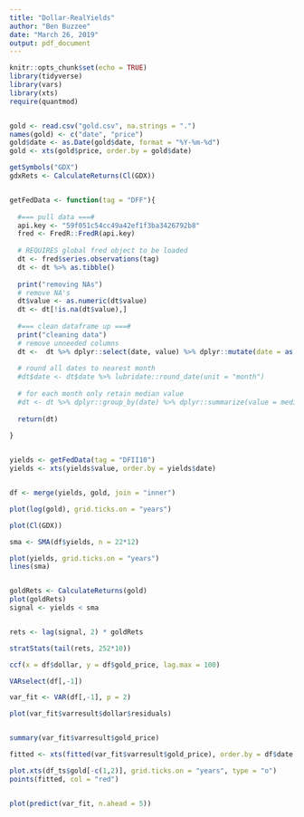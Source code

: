 ```yaml
---
title: "Dollar-RealYields"
author: "Ben Buzzee"
date: "March 26, 2019"
output: pdf_document
---
```


```r
knitr::opts_chunk$set(echo = TRUE)
library(tidyverse)
library(vars)
library(xts)
require(quantmod)


gold <- read.csv("gold.csv", na.strings = ".")
names(gold) <- c("date", "price")
gold$date <- as.Date(gold$date, format = "%Y-%m-%d")
gold <- xts(gold$price, order.by = gold$date)

getSymbols("GDX")
gdxRets <- CalculateReturns(Cl(GDX))


getFedData <- function(tag = "DFF"){
  
  #=== pull data ===#
  api.key <- "59f051c54cc49a42ef1f3ba3426792b8"
  fred <- FredR::FredR(api.key)
  
  # REQUIRES global fred object to be loaded
  dt <- fred$series.observations(tag)
  dt <- dt %>% as.tibble()
  
  print("removing NAs")
  # remove NA's
  dt$value <- as.numeric(dt$value)
  dt <- dt[!is.na(dt$value),]
  
  #=== clean dataframe up ===#
  print("cleaning data")
  # remove unneeded columns
  dt <-  dt %>% dplyr::select(date, value) %>% dplyr::mutate(date = as.Date(date))
  
  # round all dates to nearest month
  #dt$date <- dt$date %>% lubridate::round_date(unit = "month")
  
  # for each month only retain median value
  #dt <- dt %>% dplyr::group_by(date) %>% dplyr::summarize(value = median(value))
  
  return(dt)
  
}


yields <- getFedData(tag = "DFII10")
yields <- xts(yields$value, order.by = yields$date)


df <- merge(yields, gold, join = "inner")
```


```r
plot(log(gold), grid.ticks.on = "years")

plot(Cl(GDX))

```
```r

sma <- SMA(df$yields, n = 22*12)

plot(yields, grid.ticks.on = "years")
lines(sma)


goldRets <- CalculateReturns(gold)
plot(goldRets)
signal <- yields < sma


rets <- lag(signal, 2) * goldRets

stratStats(tail(rets, 252*10))
```

```r
ccf(x = df$dollar, y = df$gold_price, lag.max = 100)
```








```r
VARselect(df[,-1])

var_fit <- VAR(df[,-1], p = 2)

plot(var_fit$varresult$dollar$residuals)


summary(var_fit$varresult$gold_price)

fitted <- xts(fitted(var_fit$varresult$gold_price), order.by = df$date[-c(1,2)])

plot.xts(df_ts$gold[-c(1,2)], grid.ticks.on = "years", type = "o")
points(fitted, col = "red")



```

```r
plot(predict(var_fit, n.ahead = 5))
```


